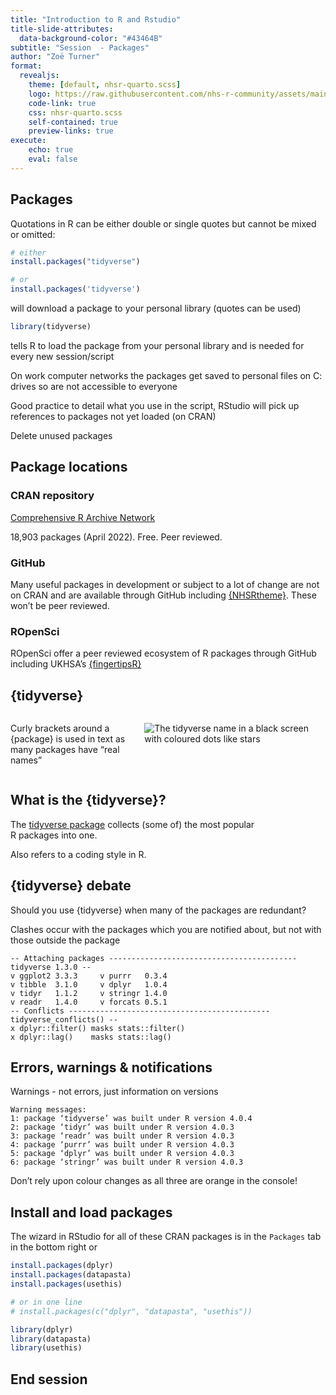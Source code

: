 ```yaml
---
title: "Introduction to R and Rstudio"
title-slide-attributes: 
  data-background-color: "#43464B"
subtitle: "Session  - Packages"
author: "Zoë Turner"
format:
  revealjs:
    theme: [default, nhsr-quarto.scss]
    logo: https://raw.githubusercontent.com/nhs-r-community/assets/main/logo/nhsr-logo.svg
    code-link: true
    css: nhsr-quarto.scss
    self-contained: true
    preview-links: true
execute:
    echo: true
    eval: false
---
```


## Packages

Quotations in R can be either double or single quotes but cannot be mixed or omitted:

```r
# either
install.packages("tidyverse")

# or
install.packages('tidyverse')
```

will download a package to your personal library (quotes can be used)

```r
library(tidyverse) 
```

tells R to load the package from your personal library and is needed for every new session/script

::: notes
On work computer networks the packages get saved to personal files on C: drives so are not accessible to everyone

Good practice to detail what you use in the script, RStudio will pick up references to packages not yet loaded (on CRAN)

Delete unused packages
:::

## Package locations

### CRAN repository

[Comprehensive R Archive Network](https://cran.r-project.org/web/packages/)

18,903 packages (April 2022). Free. Peer reviewed.

### GitHub

Many useful packages in development or subject to a lot of change are not on CRAN and are available through GitHub including [{NHSRtheme}](https://github.com/nhs-r-community/NHSRtheme). These won't be peer reviewed.

### ROpenSci

ROpenSci offer a peer reviewed ecosystem of R packages through GitHub including UKHSA's [{fingertipsR}](https://github.com/ropensci/fingertipsR)

## {tidyverse}

::: columns
::: {.column width="40%"}
Curly brackets around a {package} is used in text as many packages have "real names"
:::

::: {.column width="60%"}
<img src="img/session01/tidyverse.PNG" alt="The tidyverse name in a black screen with coloured dots like stars" class="center"/>
:::
:::

## What is the {tidyverse}?

The [tidyverse package](https://www.tidyverse.org/) collects (some of) the most popular\
R packages into one.

Also refers to a coding style in R.

## {tidyverse} debate

Should you use {tidyverse} when many of the packages are redundant?

Clashes occur with the packages which you are notified about, but not with those outside the package

    -- Attaching packages ------------------------------------------ tidyverse 1.3.0 --
    v ggplot2 3.3.3     v purrr   0.3.4
    v tibble  3.1.0     v dplyr   1.0.4
    v tidyr   1.1.2     v stringr 1.4.0
    v readr   1.4.0     v forcats 0.5.1
    -- Conflicts --------------------------------------------- tidyverse_conflicts() --
    x dplyr::filter() masks stats::filter()
    x dplyr::lag()    masks stats::lag()

## Errors, warnings & notifications

Warnings - not errors, just information on versions

    Warning messages:
    1: package ‘tidyverse’ was built under R version 4.0.4 
    2: package ‘tidyr’ was built under R version 4.0.3 
    3: package ‘readr’ was built under R version 4.0.3 
    4: package ‘purrr’ was built under R version 4.0.3 
    5: package ‘dplyr’ was built under R version 4.0.3 
    6: package ‘stringr’ was built under R version 4.0.3 

Don't rely upon colour changes as all three are orange in the console!

## Install and load packages

The wizard in RStudio for all of these CRAN packages is in the `Packages` tab in the bottom right or

```r
install.packages(dplyr)
install.packages(datapasta)
install.packages(usethis)

# or in one line
# install.packages(c("dplyr", "datapasta", "usethis"))

library(dplyr)
library(datapasta)
library(usethis)
```

## End session